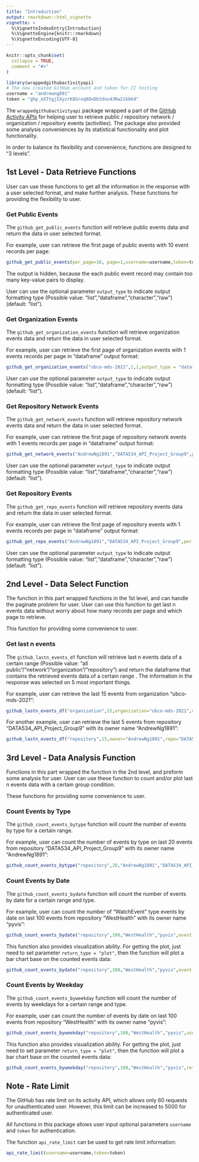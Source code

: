 ```yaml
---
title: "Introduction"
output: rmarkdown::html_vignette
vignette: >
  %\VignetteIndexEntry{Introduction}
  %\VignetteEngine{knitr::rmarkdown}
  %\VignetteEncoding{UTF-8}
---
```


```r
knitr::opts_chunk$set(
  collapse = TRUE,
  comment = "#>"
)
```

```r
library(wrappedgithubactivityapi)
# The new created GitHub account and token for CI testing 
username = "andrewng891"
token = "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"
```

The `wrappedgithubactivityapi` package wrapped a part of the [GitHub Activity APIs](https://docs.github.com/en/rest/reference/activity) for helping user to retrieve public / repository network / organization / repository events (activities). The package also provided some analysis conveniences by its statistical functionality and plot functionality.

In order to balance its flexibility and convenience, functions are designed to "3 levels".

## 1st Level - Data Retrieve Functions

User can use these functions to get all the information in the response with a user selected format, and make further analysis. These functions for providing the flexibility to user.

### Get Public Events

The `github_get_public_events` function will retrieve public events data and return the data in user selected format.

For example, user can retrieve the first page of public events with 10 event records per page:


```r
github_get_public_events(per_page=10, page=1,username=username,token=token)
```

The output is hidden, because the each public event record may contain too many key-value pairs to display. 

User can use the optional parameter `output_type` to indicate output formatting type (Possible value: "list","dataframe","character","raw") (default: "list").


### Get Organization Events

The `github_get_organization_events` function will retrieve organization events data and return the data in user selected format.

For example, user can retrieve the first page of organization events with 1 events records per page in "dataframe" output format:


```r
github_get_organization_events("ubco-mds-2021",1,1,output_type = "dataframe",username=username,token=token)
```

User can use the optional parameter `output_type` to indicate output formatting type (Possible value: "list","dataframe","character","raw") (default: "list").



### Get Repository Network Events

The `github_get_network_events` function will retrieve repository network events data and return the data in user selected format.

For example, user can retrieve the first page of repository network events with 1 events records per page in "dataframe" output format:


```r
github_get_network_events("AndrewNg1891","DATA534_API_Project_Group9",per_page=1,page=1,output_type = "character",username=username,token=token)
```

User can use the optional parameter `output_type` to indicate output formatting type (Possible value: "list","dataframe","character","raw") (default: "list").



### Get Repository Events

The `github_get_repo_events` function will retrieve repository events data and return the data in user selected format.

For example, user can retrieve the first page of repository events with 1 events records per page in "dataframe" output format:


```r
github_get_repo_events("AndrewNg1891","DATA534_API_Project_Group9",per_page=1,page=1,output_type = "dataframe",username=username,token=token)
```

User can use the optional parameter `output_type` to indicate output formatting type (Possible value: "list","dataframe","character","raw") (default: "list").


## 2nd Level - Data Select Function

The function in this part wrapped functions in the 1st level, and can handle the paginate problem for user. User can use this function to get last n events data without worry about how many records per page and which page to retrieve.

This function for providing some convenience to user.

### Get last n events

The `github_lastn_events_df` function will retrieve last n events data of a certain range (Possible value: "all public"/"network"/"organization"/"repository") and return the dataframe that contains the retrieved events data.of a certain range . The information in the response was selected on 5 most important things. 


For example, user can retrieve the last 15 events from organization "ubco-mds-2021":


```r
github_lastn_events_df("organization",15,organization="ubco-mds-2021",username=username,token=token)
```

For another example, user can retrieve the last 5 events from repository "DATA534_API_Project_Group9" with its owner name "AndrewNg1891":


```r
github_lastn_events_df("repository",15,owner="AndrewNg1891",repo="DATA534_API_Project_Group9",username=username,token=token)
```

## 3rd Level - Data Analysis Function

Functions in this part wrapped the function in the 2nd level, and preform some analysis for user. User can use these function to count and/or plot last n events data with a certain group condition.

These functions for providing some convenience to user.

### Count Events by Type

The `github_count_events_bytype` function will count the number of events by type for a certain range.


For example, user can count the number of events by type on last 20 events from repository "DATA534_API_Project_Group9" with its owner name "AndrewNg1891":


```r
github_count_events_bytype("repository",20,"AndrewNg1891","DATA534_API_Project_Group9",username=username,token=token)
```

### Count Events by Date

The `github_count_events_bydate` function will count the number of events by date for a certain range and type.


For example, user can count the number of "WatchEvent" type events by date on last 100 events from repository "WestHealth" with its owner name "pyvis":


```r
github_count_events_bydate("repository",100,"WestHealth","pyvis",event_type = "WatchEvent",username=username,token=token)
```


This function also provides visualization ability. For getting the plot, just need to set parameter `return_type = "plot"`, then the function will plot a bar chart base on the counted events data:

```r
github_count_events_bydate("repository",100,"WestHealth","pyvis",event_type = "WatchEvent",return_type = "plot",username=username,token=token)
```


### Count Events by Weekday

The `github_count_events_byweekday` function will count the number of events by weekdays for a certain range and type.


For example, user can count the number of events by date on last 100 events from repository "WestHealth" with its owner name "pyvis":


```r
github_count_events_byweekday("repository",100,"WestHealth","pyvis",username=username,token=token)
```


This function also provides visualization ability. For getting the plot, just need to set parameter `return_type = "plot"`, then the function will plot a bar chart base on the counted events data:

```r
github_count_events_byweekday("repository",100,"WestHealth","pyvis",return_type = "plot",username=username,token=token)
```


## Note - Rate Limit

The GitHub has rate limit on its activity API, which allows only 60 requests for unauthenticated user. However, this limit can be increased to 5000 for authenticated user. 

All functions in this package allows user input optional parameters `username` and `token` for authentication. 

The function `api_rate_limit` can be used to get rate limit information:


```r
api_rate_limit(username=username,token=token)
```







